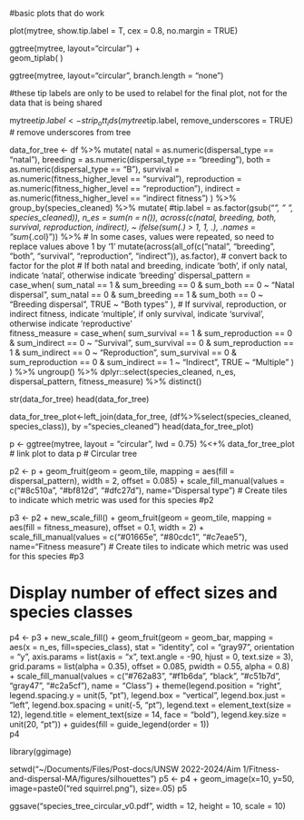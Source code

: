 #basic plots that do work

plot(mytree, show.tip.label = T, cex = 0.8, no.margin = TRUE)

 ggtree(mytree, layout="circular") +                    
   geom_tiplab( ) 

ggtree(mytree, layout="circular", branch.length = "none")
   
   
      
#these tip labels are only to be used to relabel for the final plot, not for the data that is being shared

mytree$tip.label <- strip_ott_ids(mytree$tip.label, remove_underscores = TRUE)  # remove underscores from tree


data_for_tree <- df %>% 
  mutate(
    natal = as.numeric(dispersal_type == "natal"),
    breeding = as.numeric(dispersal_type == "breeding"),
    both = as.numeric(dispersal_type == "B"),
    survival = as.numeric(fitness_higher_level == "survival"),
    reproduction = as.numeric(fitness_higher_level == "reproduction"),
    indirect = as.numeric(fitness_higher_level == "indirect fitness")
  ) %>%
  group_by(species_cleaned) %>%
  mutate(
    #tip.label = as.factor(gsub("_", " ", species_cleaned)),
    n_es = sum(n = n()),
    across(c(natal, breeding, both, survival, reproduction, indirect), ~ ifelse(sum(.) > 1, 1, .), .names = "sum_{.col}")) %>%  # In some cases, values were repeated, so need to replace values above 1 by '1'
  mutate(across(all_of(c("natal", "breeding", "both", "survival", "reproduction", "indirect")), as.factor), # convert back to factor for the plot
    # If both natal and breeding, indicate 'both', if only natal, indicate 'natal', otherwise indicate 'breeding'
    dispersal_pattern = case_when(
      sum_natal == 1 & sum_breeding == 0 & sum_both == 0 ~ "Natal dispersal",
      sum_natal == 0 & sum_breeding == 1 & sum_both == 0 ~ "Breeding dispersal",
      TRUE ~ "Both types"
    ),
# If survival, reproduction, or indirect fitness, indicate 'multiple', if only survival, indicate 'survival', otherwise indicate 'reproductive'    
    fitness_measure = case_when(
      sum_survival == 1 & sum_reproduction == 0 & sum_indirect == 0 ~ "Survival",
      sum_survival == 0 & sum_reproduction == 1 & sum_indirect == 0 ~ "Reproduction",
      sum_survival == 0 & sum_reproduction == 0 & sum_indirect == 1 ~ "Indirect",
      TRUE ~ "Multiple"
    )
  ) %>%
  ungroup() %>%
  dplyr::select(species_cleaned, n_es, dispersal_pattern, fitness_measure) %>%
  distinct()

str(data_for_tree)
head(data_for_tree)

data_for_tree_plot<-left_join(data_for_tree, (df%>%select(species_cleaned, species_class)), by ="species_cleaned") 
head(data_for_tree_plot)



p <- ggtree(mytree, layout = "circular", lwd = 0.75) %<+% data_for_tree_plot  # link plot to data
p # Circular tree

p2 <- p + 
	geom_fruit(geom = geom_tile, mapping = aes(fill = dispersal_pattern), width = 2, offset = 0.085) + 
    	scale_fill_manual(values = c("#8c510a", "#bf812d", "#dfc27d"), name="Dispersal type")  # Create tiles to indicate which metric was used for this species
#p2

p3 <- p2 + new_scale_fill() + 
	geom_fruit(geom = geom_tile, 
		mapping = aes(fill = fitness_measure), 
		offset = 0.1, 
		width = 2) + 
	scale_fill_manual(values = c("#01665e", "#80cdc1", "#c7eae5"), name="Fitness measure")  # Create tiles to indicate which metric was used for this species
#p3

# Display number of effect sizes and species classes
p4 <- p3 + 
	new_scale_fill() + 
	geom_fruit(geom = geom_bar, 
		mapping = aes(x = n_es, fill=species_class), 
		stat = "identity", 
		col = "gray97", 
		orientation = "y", 
		axis.params = list(axis = "x", text.angle = -90, hjust = 0, text.size = 3), 
		grid.params = list(alpha = 0.35), 
		offset = 0.085, 
		pwidth = 0.55, 
		alpha = 0.8) + 
	scale_fill_manual(values = c("#762a83", "#f1b6da", "black", "#c51b7d", "gray47", "#c2a5cf"), name = "Class") + 
	theme(legend.position = "right", 
		legend.spacing.y = unit(5, "pt"), 
		legend.box = "vertical", 
		legend.box.just = "left", 
		legend.box.spacing = unit(-5, "pt"), 
		legend.text = element_text(size = 12), 
		legend.title = element_text(size = 14, face = "bold"), 
		legend.key.size = unit(20, "pt")) + 
	guides(fill = guide_legend(order = 1))  
p4


library(ggimage)

setwd("~/Documents/Files/Post-docs/UNSW 2022-2024/Aim 1/Fitness-and-dispersal-MA/figures/silhouettes")
p5 <- p4 + geom_image(x=10, y=50, image=paste0("red squirrel.png"), size=.05)
p5

 ggsave("species_tree_circular_v0.pdf", width = 12, height = 10, scale = 10)